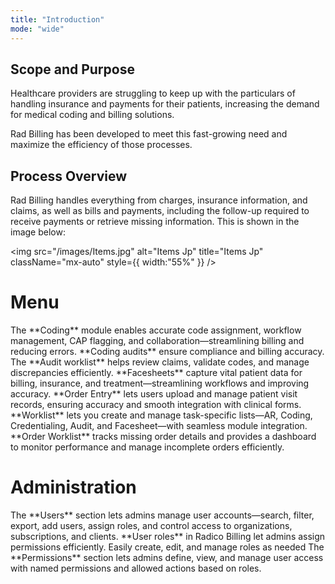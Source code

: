 ```yaml
---
title: "Introduction"
mode: "wide"
---
```


## **Scope and Purpose**

Healthcare providers are struggling to keep up with the particulars of handling insurance and payments for their patients, increasing the demand for medical coding and billing solutions.

Rad Billing has been developed to meet this fast-growing need and maximize the efficiency of those processes.

## **Process Overview**

Rad Billing handles everything from charges, insurance information, and claims, as well as bills and payments, including the follow-up required to receive payments or retrieve missing information. This is shown in the image below:

<img
  src="/images/Items.jpg"
  alt="Items Jp"
  title="Items Jp"
  className="mx-auto"
  style={{ width:"55%" }}
/>

# Menu

<CardGroup cols={3}>
  <Card title="Coding" icon="code" href="https://radicobilling.mintlify.app/Radico-Billing/Coding">
    The **Coding** module enables accurate code assignment, workflow management, CAP flagging, and collaboration—streamlining billing and reducing errors.
  </Card>
  <Card title="Coding Audit" icon="display-code" href="https://radicobilling.mintlify.app/Radico-Billing/Coding_Audit">
    **Coding audits** ensure compliance and billing accuracy. The **Audit worklist** helps review claims, validate codes, and manage discrepancies efficiently.
  </Card>
  <Card title="Facesheet" icon="sheet-plastic" href="https://radicobilling.mintlify.app/Radico-Billing/Facesheet">
    **Facesheets** capture vital patient data for billing, insurance, and treatment—streamlining workflows and improving accuracy.
  </Card>
  <Card title="Order Entry" icon="rectangle-list" href="https://radicobilling.mintlify.app/Radico-Billing/Order_Entry">
    **Order Entry** lets users upload and manage patient visit records, ensuring accuracy and smooth integration with clinical forms.
  </Card>
  <Card title="Worklist" icon="list" href="https://radicobilling.mintlify.app/Radico-Billing/Worklist">
    **Worklist** lets you create and manage task-specific lists—AR, Coding, Credentialing, Audit, and Facesheet—with seamless module integration.
  </Card>
  <Card title="Order Worklist" icon="list-radio" href="https://radicobilling.mintlify.app/Radico-Billing/Orders_Worklist">
    **Order Worklist** tracks missing order details and provides a dashboard to monitor performance and manage incomplete orders efficiently.
  </Card>
</CardGroup>

# Administration

<CardGroup cols={3}>
  <Card title="User" icon="circle-user" href="https://radicobilling.mintlify.app/Radico-Billing/Users">
    The **Users** section lets admins manage user accounts—search, filter, export, add users, assign roles, and control access to organizations, subscriptions, and clients.
  </Card>
  <Card title="Role" icon="user-check" href="https://radicobilling.mintlify.app/Radico-Billing/Role">
    **User roles** in Radico Billing let admins assign permissions efficiently. Easily create, edit, and manage roles as needed
  </Card>
  <Card title="Permission" icon="shield-check" href="https://radicobilling.mintlify.app/Radico-Billing/Permissions">
    The **Permissions** section lets admins define, view, and manage user access with named permissions and allowed actions based on roles.
  </Card>
</CardGroup>